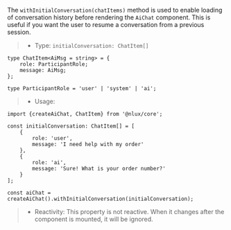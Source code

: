 The `withInitialConversation(chatItems)` method is used to enable loading of conversation history before
rendering the `AiChat` component. This is useful if you want the user to resume a conversation
from a previous session.

> * Type: `initialConversation: ChatItem[]`

```tsx
type ChatItem<AiMsg = string> = {
    role: ParticipantRole;
    message: AiMsg;
};

type ParticipantRole = 'user' | 'system' | 'ai';
```

> * Usage:

```tsx
import {createAiChat, ChatItem} from '@nlux/core';

const initialConversation: ChatItem[] = [
    {
        role: 'user',
        message: 'I need help with my order'
    },
    {
        role: 'ai',
        message: 'Sure! What is your order number?'
    }
];

const aiChat = createAiChat().withInitialConversation(initialConversation);
```

> * Reactivity: This property is not reactive. When it changes after the component is mounted, it will be ignored.
